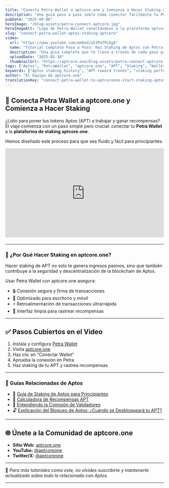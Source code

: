```yaml
---
title: "Conecta Petra Wallet a aptcore.one y Comienza a Hacer Staking de Aptos (APT)"
description: "Una guía paso a paso sobre cómo conectar fácilmente tu Petra Wallet a aptcore.one, permitiéndote hacer staking de tokens Aptos (APT) y ganar recompensas de manera segura."
pubDate: "2025-09-06"
heroImage: "/blog-assets/petra-connect-aptcore.jpg"
heroImageAlt: "Logo de Petra Wallet conectándose a la plataforma aptcore.one con el logo de Aptos"
slug: "connect-petra-wallet-aptos-staking-aptcore"
video:
  url: "https://www.youtube.com/embed/aSIPoTPLbgA"
  name: "Tutorial Completo Paso a Paso: Haz Staking de Aptos con Petra Wallet y aptcore.one"
  description: "Una guía completa que te lleva a través de cada paso para hacer staking de Aptos (APT) usando tu Petra Wallet en la plataforma aptcore.one."
  uploadDate: "2025-05-30"
  thumbnailUrl: "https://aptcore.one/blog-assets/petra-connect-aptcore.jpg"
tags: ["Aptos", "PetraWallet", "aptcore.one", "APT", "Staking", "Wallet Guide"]
keywords: ["Aptos staking history", "APT reward trends", "staking performance data", "long-term APT staking"]
author: "El Equipo de aptcore.one"
translationKey: "connect-petra-wallet-to-aptcoreone-start-staking-aptos-apt"
---
```


## 🔐 Conecta Petra Wallet a aptcore.one y Comienza a Hacer Staking

¿Listo para poner tus tokens Aptos (APT) a trabajar y ganar recompensas? El viaje comienza con un paso simple pero crucial: conectar tu **Petra Wallet** a la **plataforma de staking aptcore.one**.

Hemos diseñado este proceso para que sea fluido y fácil para principiantes.

<div class="video-container" style="position: relative; padding-bottom: 56.25%; height: 0; overflow: hidden; max-width: 100%; background: #000; border-radius: 8px; margin-bottom: 1.5em;">
  <iframe
    src="https://www.youtube.com/embed/aSIPoTPLbgA"
    title="Tutorial Completo Paso a Paso: Haz Staking de Aptos con Petra Wallet y aptcore.one"
    frameborder="0"
    allow="accelerometer; autoplay; clipboard-write; encrypted-media; gyroscope; picture-in-picture; web-share"
    referrerpolicy="strict-origin-when-cross-origin"
    allowfullscreen
    style="position: absolute; top: 0; left: 0; width: 100%; height: 100%;"
  ></iframe>
</div>

---

### 🚀 ¿Por Qué Hacer Staking en aptcore.one?

Hacer staking de APT no solo te genera ingresos pasivos, sino que también contribuye a la seguridad y descentralización de la blockchain de Aptos.

Usar Petra Wallet con aptcore.one asegura:
- 🔒 Conexión segura y firma de transacciones
- 🎯 Optimizado para escritorio y móvil
- ⚡️ Retroalimentación de transacciones ultrarrápida
- 💜 Interfaz limpia para rastrear recompensas

---

## ✅ Pasos Cubiertos en el Video

1. Instala y configura [Petra Wallet](https://petra.app/)
2. Visita [aptcore.one](https://aptcore.one)
3. Haz clic en “Conectar Wallet”
4. Aprueba la conexión en Petra
5. Haz staking de tu APT y rastrea recompensas

---

### 📘 Guías Relacionadas de Aptos

- 🧠 [Guía de Staking de Aptos para Principiantes](/blog/es/guia-para-principiantes-sobre-el-staking-de-aptos-apt-en-aptcore-one)
- 🧮 [Calculadora de Recompensas APT](/tools/aptos-staking-apy-calculator)
- 🧱 [Entendiendo la Comisión de Validadores](/blog/es/comprendiendo-la-comision-de-validadores-de-aptos-un-factor-clave-para-tus-recompensas-de-staking)
- 🔓 [Explicación del Bloqueo de Aptos: ¿Cuándo se Desbloqueará tu APT?](/blog/es/periodos-de-bloqueo-de-staking-en-aptos-navegando-el-ciclo-de-14-dias-y-desbloqueo)

---

## 🌐 Únete a la Comunidad de aptcore.one

- **Sitio Web:** [aptcore.one](https://aptcore.one)
- **YouTube:** [@aptcoreone](https://www.youtube.com/@aptcoreone)
- **Twitter/X:** [@aptcoreone](https://x.com/aptcoreone)

---

🧠 *Para más tutoriales como este, no olvides suscribirte y mantenerte actualizado sobre todo lo relacionado con Aptos.*

---